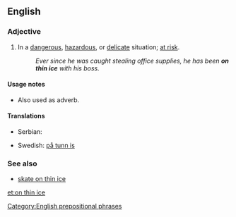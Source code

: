 ==English==

===Adjective===
{{head|en|adjective|head=[[on]] [[thin]] [[ice]]}}

# {{idiomatic}} In a [[dangerous]], [[hazardous]], or [[delicate]] situation; [[at risk]].
#: ''Ever since he was caught stealing office supplies, he has been '''on thin ice''' with his boss.''

====Usage notes====
* Also used as adverb.

====Translations====
{{trans-top|at risk}}
* Serbian: {{t|sr|на танком леду|tr=na tankom ledu|sc=Cyrl}}
{{trans-mid}}
* Swedish: [[på tunn is]]
{{trans-bottom}}

===See also===
* [[skate on thin ice]]

[[Category:English prepositional phrases]]

[[et:on thin ice]]